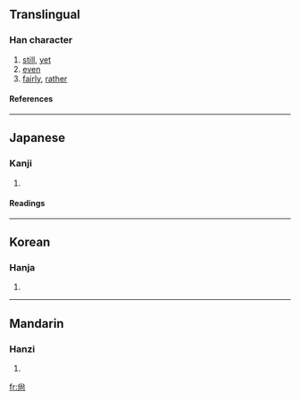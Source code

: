 {{see|尚}}

==Translingual==
===Han character===
{{Han char|rn=42|rad=小|as=05|sn=8|four=|canj=火月口 (FBR), XX火月口 (XXFBR)}}
# [[still]], [[yet]]
# [[even]]
# [[fairly]], [[rather]]
====References====
{{Han ref|kx=0297.110|dkj=07493|hdz=10563.050|uh=5C19|ud=23577}}
----
==Japanese==
===Kanji===
{{ja-kanji|grade=|rs=小05}}
# {{defn|Japanese}} 
====Readings====
{{ja-readings|on=[[しょう]] (shō)|kun=}}
----
==Korean==
===Hanja===
{{ko-hanja|hangeul=상|rv=sang|mr=sang}}
# {{defn|Korean}}
----
==Mandarin==
===Hanzi===
{{cmn-hanzi|pin=[[shàng]] (shang4)|wg=shang<sup>4</sup>}}
# {{defn|Mandarin}}

[[fr:尙]]